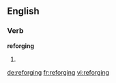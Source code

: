 ==English==

===Verb===
'''reforging'''

# {{third-person singular of|[[reforge]]}}

[[de:reforging]]
[[fr:reforging]]
[[vi:reforging]]